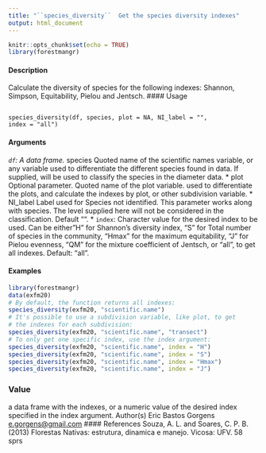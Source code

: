 ```yaml
---
title: "``species_diversity``  Get the species diversity indexes"
output: html_document
---
```


```r
knitr::opts_chunk$set(echo = TRUE)
library(forestmangr)
```


#### Description
Calculate the diversity of species for the following indexes: Shannon, Simpson, Equitability, Pielou
and Jentsch.
#### Usage
<pre><code>
species_diversity(df, species, plot = NA, NI_label = "",
index = "all")
</code></pre>

#### Arguments 
*``df``: A data frame.
* species Quoted name of the scientific names variable, or any variable used to differentiate the different species found in data. If supplied, will be used to classify the
species in the diameter data.
* plot Optional parameter. Quoted name of the plot variable. used to differentiate the plots, and calculate the indexes by plot, or other subdivision variable.
* NI_label Label used for Species not identified. This parameter works along with species. The level supplied here will not be considered in the classification. Default "".
* ``index``: Character value for the desired index to be used. Can be either "H" for Shannon’s diversity index, "S" for Total number of species in the community, "Hmax"
for the maximum equitability, "J" for Pielou evenness, "QM" for the mixture coefficient of Jentsch, or "all", to get all indexes. Default: "all".

#### Examples
```r
library(forestmangr)
data(exfm20)
# By default, the function returns all indexes:
species_diversity(exfm20, "scientific.name")
# It's possible to use a subdivision variable, like plot, to get
# the indexes for each subdivision:
species_diversity(exfm20, "scientific.name", "transect")
# To only get one specific index, use the index argument:
species_diversity(exfm20, "scientific.name", index = "H")
species_diversity(exfm20, "scientific.name", index = "S")
species_diversity(exfm20, "scientific.name", index = "Hmax")
species_diversity(exfm20, "scientific.name", index = "J")
```
### Value
a data frame with the indexes, or a numeric value of the desired index specified in the index argument.
Author(s)
Eric Bastos Gorgens <e.gorgens@gmail.com>
#### References
Souza, A. L. and Soares, C. P. B. (2013) Florestas Nativas: estrutura, dinamica e manejo. Vicosa:
UFV.
58 sprs
